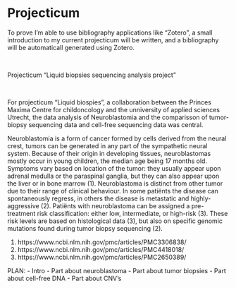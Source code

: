 # Projecticum

To prove I'm able to use bibliography applications like "Zotero", a small introduction to my current projecticum will be written, and a bibliography will be automaticall generated using Zotero.

&nbsp;

Projecticum "Liquid biopsies sequencing analysis project"

&nbsp;

For projecticum "Liquid biospies", a collaboration between the Princes Maxima Centre for childoncology and the unniversity of applied sciences Utrecht, the data analysis of Neuroblastomia and the comparisson of tumor-biopsy sequencing data and cell-free sequencing data was central.

Neuroblastomia is a form of cancer formed by cells derived from the neural crest, tumors can be generated in any part of the sympathetic neural system. Because of their origin in developing tissues, neuroblastomas mostly occur in young children, the median age being 17 months old. Symptoms vary based on location of the tumor: they usually appear upon adrenal medulla or the paraspinal ganglia, but they can also appear upon the liver or in bone marrow (1). Neuroblastoma is distinct from other tumor due to their range of clinical behaviour. In some patiënts the disease can spontaneously regress, in others the disease is metastatic and highly-aggressive (2). Patiënts with neuroblastoma can be assigned a pre-treatment risk classification: either low, intermediate, or high-risk (3). These risk levels are based on histological data (3), but also on specific genomic mutations found during tumor biopsy sequencing (2).



(1) https://www.ncbi.nlm.nih.gov/pmc/articles/PMC3306838/
(2) https://www.ncbi.nlm.nih.gov/pmc/articles/PMC4418018/
(3) https://www.ncbi.nlm.nih.gov/pmc/articles/PMC2650389/

PLAN:
 - Intro
 - Part about neuroblastoma
 - Part about tumor biopsies
 - Part about cell-free DNA
 - Part about CNV's